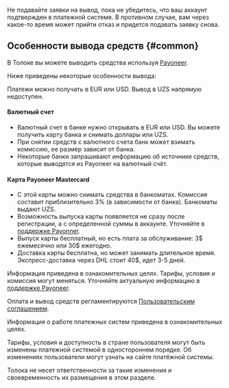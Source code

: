 <Note mode="warning" title="Важно">

Не подавайте заявки на вывод, пока не убедитесь, что ваш аккаунт подтвержден в платежной системе. В противном случае, вам через какое-то время может прийти отказ и придется подавать заявку снова.

</Note>

## Особенности вывода средств {#common}

<Cut title="Для граждан Узбекистана">

В Толоке вы можете выводить средства используя [Payoneer](../payoneer).

Ниже приведены некоторые особенности вывода:

Платежи можно получать в EUR или USD. Вывод в UZS напрямую недоступен.

####  Валютный счет

- Валютный счет в банке нужно открывать в EUR или USD. Вы можете получить карту банка и снимать доллары или UZS.
- При снятии средств с валютного счета банк может взимать комиссию, ее размер зависит от банка.
- Некоторые банки запрашивают информацию об источнике средств, которые выводятся из Payoneer на валютный счёт.

#### Карта Payoneer Mastercard

- С этой карты можно снимать средства в банкоматах. Комиссия составит приблизительно 3% (в зависимости от банка). Банкоматы выдают UZS.
- Возможность выпуска карты появляется не сразу после регистрации, а с определенной суммы в аккаунте. Уточняйте в [поддержке Payonner](https://payoneer-ru.custhelp.com/app/answers/topics/c/3698).
- Выпуск карты бесплатный, но есть плата за обслуживание: 3$ ежемесячно или 30$ ежегодно.
- Доставка карты бесплатна, но может занимать длительное время. Экспресс-доставка через DHL стоит 40$, идет 3-5 дней.

Информация приведена в ознакомительных целях. Тарифы, условия и комиссия могут меняться. Уточняйте актуальную информацию в [поддержке Payoneer](https://payoneer-ru.custhelp.com/app/home).

</Cut>

<Note mode="note" title="Примечание">

Оплата и вывод средств регламентируются [Пользовательским соглашением](https://yandex.ru/legal/toloka_useragreement/index.html).

Информация о работе платежных систем приведена в ознакомительных целях.

Тарифы, условия и доступность в стране пользователя могут быть изменены платежной системой в одностороннем порядке. Об изменениях пользователи могут узнать на сайте платёжной системы.

Толока не несет ответственности за такие изменения и своевременность их размещения в этом разделе.

</Note>
